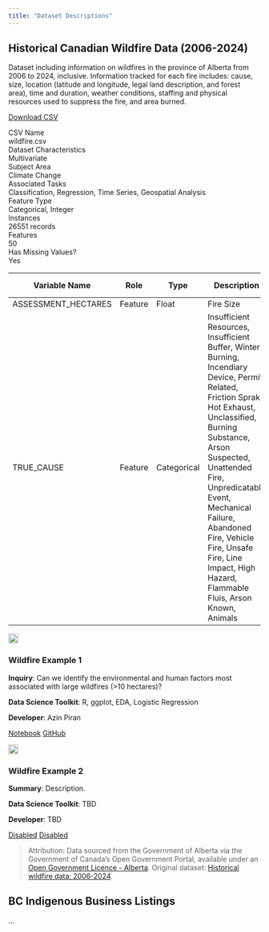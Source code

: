```yaml
---
title: "Dataset Descriptions"
---
```


## Historical Canadian Wildfire Data (2006-2024)

Dataset including information on wildfires in the province of Alberta from 2006 to 2024, inclusive. Information tracked for each fire includes: cause, size, location (latitude and longitude, legal land description, and forest area), time and duration, weather conditions, staffing and physical resources used to suppress the fire, and area burned.

<div class="button-container">
  <a href="notebooks/datasets/wildfire.csv" download class="download-button">
    Download CSV
  </a>
</div>

<div class="description-grid">

  <div class="field-label">CSV Name</div><div class="field-value">wildfire.csv</div>
  <div class="field-label">Dataset Characteristics</div><div class="field-value">Multivariate</div>
  <div class="field-label">Subject Area</div><div class="field-value">Climate Change</div>
  <div class="field-label">Associated Tasks</div><div class="field-value">Classification, Regression, Time Series, Geospatial Analysis</div>
  <div class="field-label">Feature Type</div><div class="field-value">Categorical, Integer</div>
  <div class="field-label">Instances</div><div class="field-value">26551 records</div>
  <div class="field-label">Features</div><div class="field-value">50</div>
  <div class="field-label">Has Missing Values?</div><div class="field-value">Yes</div>

</div>

<table class="styled-table">
  <thead>
    <tr>
      <th>Variable Name</th>
      <th>Role</th>
      <th>Type</th>
      <th>Description</th>
      <th>Units</th>
      <th>Missing Values</th>
    </tr>
  </thead>
  <tbody>
    <tr>
      <td>ASSESSMENT_HECTARES</td>
      <td>Feature</td>
      <td>Float</td>
      <td>Fire Size</td>
      <td>Hectares</td>
      <td>No</td>
    </tr>
    <tr>
      <td>TRUE_CAUSE</td>
      <td>Feature</td>
      <td>Categorical</td>
      <td>Insufficient Resources, Insufficient Buffer, Winter Burning, Incendiary Device, Permit Related, Friction Sprak, Hot Exhaust, Unclassified, Burning Substance, Arson Suspected, Unattended Fire, Unpredicatable Event, Mechanical Failure, Abandoned Fire, Vehicle Fire, Unsafe Fire, Line Impact, High Hazard, Flammable Fluis, Arson Known, Animals</td>
      <td></td>
      <td>No</td>
    </tr>
  </tbody>
</table>

:::{.grid-container}

<div class="grid-item">
  <img src="img/dataset.png" width="20px" height="20px">
  <h3>Wildfire Example 1</h3>
  <p>
<strong>Inquiry</strong>: Can we identify the environmental and human factors most associated with large wildfires (>10 hectares)?

<strong>Data Science Toolkit</strong>: R, ggplot, EDA, Logistic Regression

<strong>Developer</strong>: Azin Piran
</p>
  <a href="https://fraramfra.github.io/capstoneproposal/notebooks/wildfire.html" class="btn btn-outline-dark">Notebook</a>
  <a href="https://github.com/UBC-MDS/diverse-data-hub-dev/tree/main/Analysis/wildfire" class="btn btn-outline-dark">GitHub</a>
</div>

<div class="grid-item">
  <img src="img/dataset.png" width="20px" height="20px">
  <h3>Wildfire Example 2</h3>
  <p>
<strong>Summary</strong>: Description.

<strong>Data Science Toolkit</strong>: TBD

<strong>Developer</strong>: TBD
</p>
  <a href="https://fraramfra.github.io/capstoneproposal/" class="btn btn-outline-dark">Disabled</a>
  <a href="https://fraramfra.github.io/capstoneproposal/" class="btn btn-outline-dark">Disabled</a>
</div>

:::

> Attribution: Data sourced from the Government of Alberta via the Government of Canada's Open Government Portal, available under an [Open Government Licence - Alberta](https://open.alberta.ca/licence). Original dataset: [Historical wildfire data: 2006-2024](https://open.canada.ca/data/en/dataset/a221e7a0-4f46-4be7-9c5a-e29de9a3447e).

## BC Indigenous Business Listings

...